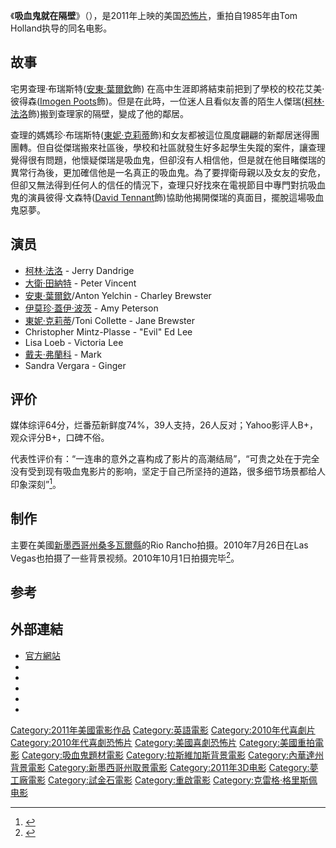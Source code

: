 {{noteTA
|T=zh-cn:新天师斗僵尸; zh-tw:吸血鬼就在隔壁; zh-hk:吸血夜來嚇;
|1=zh-cn:新天师斗僵尸; zh-tw:吸血鬼就在隔壁; zh-hk:吸血夜來嚇;
|G1=Show
|G2=Movie
}}
{{Infobox Film
| name           = 吸血鬼就在隔壁
| original_name = ''Fright Night''
| image          = Fright Night.jpg
| caption        = 
| director       = [[克雷格·格里斯佩|克雷格·格里斯佩]]
| producer       = [[Michael_De_Luca|Michael De Luca]]<br>[[Michael_J._Gaeta|Michael J. Gaeta]]<br>[[Alison_R._Rosenzweig|Alison R. Rosenzweig]]
| screenplay     = [[Marti_Noxon|Marti Noxon]]
| writer         = [[Tom_Holland|Tom Holland]]
| starring       = [[安東·葉爾欽|安東·葉爾欽]]<br>[[柯林·法洛|柯林·法洛]]<br>[[David_Tennant|David Tennant]]<br>[[伊莫珍·蓋伊·波茨|伊莫珍·蓋伊·波茨]]<br>[[東妮·克莉蒂|東妮·克莉蒂]]<br>[[Christopher_Mintz-Plasse|Christopher Mintz-Plasse]]
| music          = [[Ramin_Djawadi|Ramin Djawadi]]
| cinematography = [[Javier_Aguirresarobe|Javier Aguirresarobe]]
| editing        = [[Tatiana_S._Riegel|Tatiana S. Riegel]]
| studio         = [[夢工廠|夢工廠]]<br />Reliance Entertainment<br />Michael De Luca Productions
| distributor    = [[正金石影業|正金石影業]]
| released       = {{USA}}2011年8月19日<br />{{TWN}}2011年9月9日
| runtime        = 106分鐘
| country        = {{USA}}
| language       = [[英語|英語]]
| budget         = $3000万
| gross          = $37,102,607 (全球)
| website        = 
| amg_id         = 504999
| imdb_id        = 1438176
| followed_by    = 吸血夜來嚇2
| cn_name        = 新天师斗僵尸
| hk_name        = 吸血夜來嚇
| tw_name        = 吸血鬼就在隔壁

}}
《'''吸血鬼就在隔壁'''》（{{lang-en|'''''Fright Night'''''}}），是2011年上映的美国[[恐怖片|恐怖片]]，重拍自1985年由Tom Holland执导的同名电影。

== 故事 ==
宅男查理‧布瑞斯特([[安東·葉爾欽|安東·葉爾欽]]飾) 在高中生涯即將結束前把到了學校的校花艾美·彼得森([[Imogen_Poots|Imogen Poots]]飾)。但是在此時，一位迷人且看似友善的陌生人傑瑞([[柯林·法洛|柯林·法洛]]飾)搬到查理家的隔壁，變成了他的鄰居。

查理的媽媽珍‧布瑞斯特([[東妮·克莉蒂|東妮·克莉蒂]]飾)和女友都被這位風度翩翩的新鄰居迷得團團轉。但自從傑瑞搬來社區後，學校和社區就發生好多起學生失蹤的案件，讓查理覺得很有問題，他懷疑傑瑞是吸血鬼，但卻沒有人相信他，但是就在他目睹傑瑞的異常行為後，更加確信他是一名真正的吸血鬼。為了要捍衛母親以及女友的安危，但卻又無法得到任何人的信任的情況下，查理只好找來在電視節目中專門對抗吸血鬼的演員彼得‧文森特([[David_Tennant|David Tennant]]飾)協助他揭開傑瑞的真面目，擺脫這場吸血鬼惡夢。

== 演员 ==
*[[柯林·法洛|柯林·法洛]] - Jerry Dandrige
*[[大衛·田納特|大衛·田納特]] - Peter Vincent
*[[安東·葉爾欽|安東·葉爾欽]]/Anton Yelchin - Charley Brewster 
*[[伊莫珍·蓋伊·波茨|伊莫珍·蓋伊·波茨]] - Amy Peterson
*[[東妮·克莉蒂|東妮·克莉蒂]]/Toni Collette - Jane Brewster
*Christopher Mintz-Plasse - "Evil" Ed Lee
*Lisa Loeb - Victoria Lee
*[[戴夫·弗蘭科|戴夫·弗蘭科]] - Mark
*Sandra Vergara - Ginger

== 评价 ==
媒体综评64分，烂番茄新鲜度74%，39人支持，26人反对；Yahoo影评人B+，观众评分B+，口碑不俗。

代表性评价有：“一连串的意外之喜构成了影片的高潮结局”，“可贵之处在于完全没有受到现有吸血鬼影片的影响，坚定于自己所坚持的道路，很多细节场景都给人印象深刻”<ref>{{Cite web |url=http://ent.sina.com.cn/m/f/2011-08-22/ba3393433.shtml |title=本周新片：《蛮王柯南》《新天师斗僵尸》《一天》 |accessdate=2011-08-23 |archive-date=2020-04-25 |archive-url=https://web.archive.org/web/20200425015337/http://ent.sina.com.cn/m/f/2011-08-22/ba3393433.shtml |dead-url=no }}</ref>。

== 制作 ==
主要在美國[[新墨西哥州|新墨西哥州]][[桑多瓦爾縣|桑多瓦爾縣]]的Rio Rancho拍摄。2010年7月26日在Las Vegas也拍摄了一些背景视频。2010年10月1日拍摄完毕<ref>{{cite web |url=http://www.onlocationvacations.com/2010/06/22/fright-night-location-information-casting-calls-and-release-date |title=''Fright Night'' location information, casting calls and release date |publisher=OnLocationVacations.com |date=2010-06-22 |accessdate=2011-01-25 |archive-date=2020-06-06 |archive-url=https://web.archive.org/web/20200606144744/https://onlocationvacations.com/2010/06/22/fright-night-location-information-casting-calls-and-release-date/ |dead-url=no }}</ref>。

== 参考 ==
{{reflist}}

== 外部連結 ==
* [https://web.archive.org/web/20110810180808/http://www.welcometofrightnight.com/ 官方網站]
* {{IMDb title|1438176|Fright Night}}
* {{allrovi movie|504999|Fright Night}}
* {{mojo title|frightnight2011|Fright Night}}
* {{rotten Tomatoes|fright_night-2011|Fright Night}}
* {{metacritic film|fright-night|Fright Night}}

{{Craig Gillespie}}
{{DEFAULTSORT:Fright Night (2011 Film)}}
[[Category:2011年美國電影作品|Category:2011年美國電影作品]]
[[Category:英語電影|Category:英語電影]]
[[Category:2010年代喜劇片|Category:2010年代喜劇片]]
[[Category:2010年代喜劇恐怖片|Category:2010年代喜劇恐怖片]]
[[Category:美國喜劇恐怖片|Category:美國喜劇恐怖片]]
[[Category:美國重拍電影|Category:美國重拍電影]]
[[Category:吸血鬼題材電影|Category:吸血鬼題材電影]]
[[Category:拉斯維加斯背景電影|Category:拉斯維加斯背景電影]]
[[Category:內華達州背景電影|Category:內華達州背景電影]]
[[Category:新墨西哥州取景電影|Category:新墨西哥州取景電影]]
[[Category:2011年3D电影|Category:2011年3D电影]]
[[Category:夢工廠電影|Category:夢工廠電影]]
[[Category:試金石電影|Category:試金石電影]]
[[Category:重啟電影|Category:重啟電影]]
[[Category:克雷格·格里斯佩电影|Category:克雷格·格里斯佩电影]]